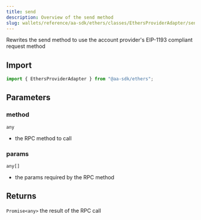 ```yaml
---
title: send
description: Overview of the send method
slug: wallets/reference/aa-sdk/ethers/classes/EthersProviderAdapter/send
---
```




Rewrites the send method to use the account provider's EIP-1193
compliant request method

## Import

```ts
import { EthersProviderAdapter } from "@aa-sdk/ethers";
```

## Parameters

### method

`any`

- the RPC method to call

### params

`any[]`

- the params required by the RPC method

## Returns

`Promise<any>`
the result of the RPC call
